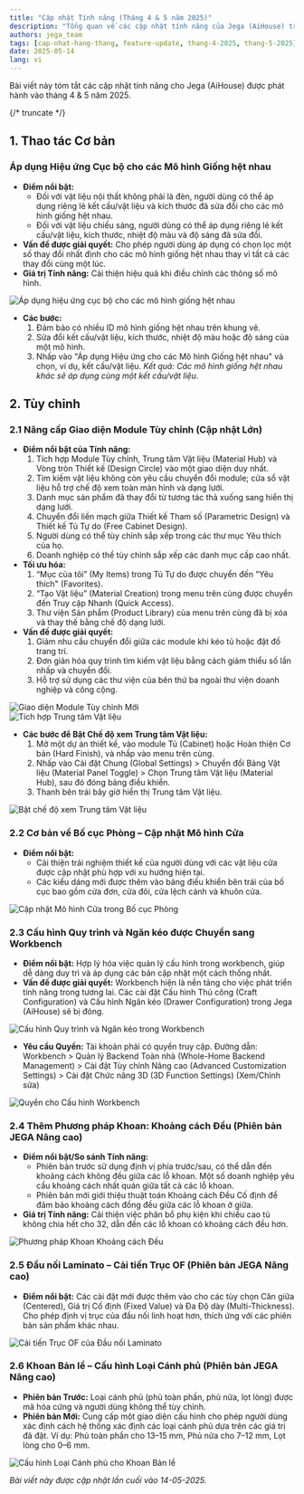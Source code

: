 ```yaml
---
title: "Cập nhật Tính năng (Tháng 4 & 5 năm 2025)"
description: "Tổng quan về các cập nhật tính năng của Jega (AiHouse) trong tháng 4 & 5 năm 2025, bao gồm các thao tác cơ bản như áp dụng hiệu ứng cục bộ và các cải tiến tùy chỉnh lớn bao gồm nâng cấp giao diện module, phương pháp khoan mới và cấu hình đầu nối/bản lề được cải thiện."
authors: jega_team
tags: [cap-nhat-hang-thang, feature-update, thang-4-2025, thang-5-2025]
date: 2025-05-14
lang: vi
---
```


Bài viết này tóm tắt các cập nhật tính năng cho Jega (AiHouse) được phát hành vào tháng 4 & 5 năm 2025.

{/* truncate */}

## 1. Thao tác Cơ bản

### Áp dụng Hiệu ứng Cục bộ cho các Mô hình Giống hệt nhau

*   **Điểm nổi bật:**
    *   Đối với vật liệu nội thất không phải là đèn, người dùng có thể áp dụng riêng lẻ kết cấu/vật liệu và kích thước đã sửa đổi cho các mô hình giống hệt nhau.
    *   Đối với vật liệu chiếu sáng, người dùng có thể áp dụng riêng lẻ kết cấu/vật liệu, kích thước, nhiệt độ màu và độ sáng đã sửa đổi.
*   **Vấn đề được giải quyết:** Cho phép người dùng áp dụng có chọn lọc một số thay đổi nhất định cho các mô hình giống hệt nhau thay vì tất cả các thay đổi cùng một lúc.
*   **Giá trị Tính năng:** Cải thiện hiệu quả khi điều chỉnh các thông số mô hình.

<div style={{"marginBottom":"1rem"}}>
  <img
    src="https://ai-study1.3vjia.com/aihouse-web/16bce897-6280-4a70-ae44-a4a1c197df90.png"
    alt="Áp dụng hiệu ứng cục bộ cho các mô hình giống hệt nhau"
    style={{"borderRadius":"8px","maxWidth":"100%"}}
  />
</div>

*   **Các bước:**
    1.  Đảm bảo có nhiều ID mô hình giống hệt nhau trên khung vẽ.
    2.  Sửa đổi kết cấu/vật liệu, kích thước, nhiệt độ màu hoặc độ sáng của một mô hình.
    3.  Nhấp vào "Áp dụng Hiệu ứng cho các Mô hình Giống hệt nhau" và chọn, ví dụ, kết cấu/vật liệu.
    *Kết quả: Các mô hình giống hệt nhau khác sẽ áp dụng cùng một kết cấu/vật liệu.*

## 2. Tùy chỉnh

### 2.1 Nâng cấp Giao diện Module Tùy chỉnh (Cập nhật Lớn)

*   **Điểm nổi bật của Tính năng:**
    1.  Tích hợp Module Tùy chỉnh, Trung tâm Vật liệu (Material Hub) và Vòng tròn Thiết kế (Design Circle) vào một giao diện duy nhất.
    2.  Tìm kiếm vật liệu không còn yêu cầu chuyển đổi module; cửa sổ vật liệu hỗ trợ chế độ xem toàn màn hình và dạng lưới.
    3.  Danh mục sản phẩm đã thay đổi từ tương tác thả xuống sang hiển thị dạng lưới.
    4.  Chuyển đổi liền mạch giữa Thiết kế Tham số (Parametric Design) và Thiết kế Tủ Tự do (Free Cabinet Design).
    5.  Người dùng có thể tùy chỉnh sắp xếp trong các thư mục Yêu thích của họ.
    6.  Doanh nghiệp có thể tùy chỉnh sắp xếp các danh mục cấp cao nhất.
*   **Tối ưu hóa:**
    1.  “Mục của tôi” (My Items) trong Tủ Tự do được chuyển đến "Yêu thích" (Favorites).
    2.  “Tạo Vật liệu” (Material Creation) trong menu trên cùng được chuyển đến Truy cập Nhanh (Quick Access).
    3.  Thư viện Sản phẩm (Product Library) của menu trên cùng đã bị xóa và thay thế bằng chế độ dạng lưới.
*   **Vấn đề được giải quyết:**
    1.  Giảm nhu cầu chuyển đổi giữa các module khi kéo tủ hoặc đặt đồ trang trí.
    2.  Đơn giản hóa quy trình tìm kiếm vật liệu bằng cách giảm thiểu số lần nhấp và chuyển đổi.
    3.  Hỗ trợ sử dụng các thư viện của bên thứ ba ngoài thư viện doanh nghiệp và công cộng.

<div style={{"marginBottom":"1rem"}}>
  <img
    src="https://ai-study1.3vjia.com/aihouse-web/6ee1a265-7737-4c43-b39d-6e2f16fa3c56.png"
    alt="Giao diện Module Tùy chỉnh Mới"
    style={{"borderRadius":"8px","maxWidth":"100%"}}
  />
</div>

<div style={{"marginBottom":"1rem"}}>
  <img
    src="https://ai-study1.3vjia.com/aihouse-web/112233ac-2459-4973-8227-bf10b657b679.png"
    alt="Tích hợp Trung tâm Vật liệu"
    style={{"borderRadius":"8px","maxWidth":"100%"}}
  />
</div>

*   **Các bước để Bật Chế độ xem Trung tâm Vật liệu:**
    1.  Mở một dự án thiết kế, vào module Tủ (Cabinet) hoặc Hoàn thiện Cơ bản (Hard Finish), và nhấp vào menu trên cùng.
    2.  Nhấp vào Cài đặt Chung (Global Settings) > Chuyển đổi Bảng Vật liệu (Material Panel Toggle) > Chọn Trung tâm Vật liệu (Material Hub), sau đó đóng bảng điều khiển.
    3.  Thanh bên trái bây giờ hiển thị Trung tâm Vật liệu.

<div style={{"marginBottom":"1rem"}}>
  <img
    src="https://ai-study1.3vjia.com/aihouse-web/e9d13c2d-79c6-4c18-a60a-02edaa7c1f59.png"
    alt="Bật chế độ xem Trung tâm Vật liệu"
    style={{"borderRadius":"8px","maxWidth":"100%"}}
  />
</div>

### 2.2 Cơ bản về Bố cục Phòng – Cập nhật Mô hình Cửa

*   **Điểm nổi bật:**
    *   Cải thiện trải nghiệm thiết kế của người dùng với các vật liệu cửa được cập nhật phù hợp với xu hướng hiện tại.
    *   Các kiểu dáng mới được thêm vào bảng điều khiển bên trái của bố cục bao gồm cửa đơn, cửa đôi, cửa lệch cánh và khuôn cửa.

<div style={{"marginBottom":"1rem"}}>
  <img
    src="https://ai-study1.3vjia.com/aihouse-web/5585fbc0-eab2-40f2-8d05-5ad7de7cef3d.png"
    alt="Cập nhật Mô hình Cửa trong Bố cục Phòng"
    style={{"borderRadius":"8px","maxWidth":"100%"}}
  />
</div>

### 2.3 Cấu hình Quy trình và Ngăn kéo được Chuyển sang Workbench

*   **Điểm nổi bật:** Hợp lý hóa việc quản lý cấu hình trong workbench, giúp dễ dàng duy trì và áp dụng các bản cập nhật một cách thống nhất.
*   **Vấn đề được giải quyết:** Workbench hiện là nền tảng cho việc phát triển tính năng trong tương lai. Các cài đặt Cấu hình Thủ công (Craft Configuration) và Cấu hình Ngăn kéo (Drawer Configuration) trong Jega (AiHouse) sẽ bị đóng.

<div style={{"marginBottom":"1rem"}}>
  <img
    src="https://ai-study1.3vjia.com/aihouse-web/d8dca45e-1ccb-4ffe-91fb-d0d567381d66.png"
    alt="Cấu hình Quy trình và Ngăn kéo trong Workbench"
    style={{"borderRadius":"8px","maxWidth":"100%"}}
  />
</div>

*   **Yêu cầu Quyền:** Tài khoản phải có quyền truy cập. Đường dẫn: Workbench > Quản lý Backend Toàn nhà (Whole-Home Backend Management) > Cài đặt Tùy chỉnh Nâng cao (Advanced Customization Settings) > Cài đặt Chức năng 3D (3D Function Settings) (Xem/Chỉnh sửa)

<div style={{"marginBottom":"1rem"}}>
  <img
    src="https://ai-study1.3vjia.com/aihouse-web/8d56e555-8498-4411-863b-41076474ce7c.png"
    alt="Quyền cho Cấu hình Workbench"
    style={{"borderRadius":"8px","maxWidth":"100%"}}
  />
</div>

### 2.4 Thêm Phương pháp Khoan: Khoảng cách Đều (Phiên bản JEGA Nâng cao)

*   **Điểm nổi bật/So sánh Tính năng:**
    *   Phiên bản trước sử dụng định vị phía trước/sau, có thể dẫn đến khoảng cách không đều giữa các lỗ khoan. Một số doanh nghiệp yêu cầu khoảng cách nhất quán giữa tất cả các lỗ khoan.
    *   Phiên bản mới giới thiệu thuật toán Khoảng cách Đều Cố định để đảm bảo khoảng cách đồng đều giữa các lỗ khoan ở giữa.
*   **Giá trị Tính năng:** Cải thiện việc phân bổ phụ kiện khi chiều cao tủ không chia hết cho 32, dẫn đến các lỗ khoan có khoảng cách đều hơn.

<div style={{"marginBottom":"1rem"}}>
  <img
    src="https://ai-study1.3vjia.com/aihouse-web/80951e0c-8d48-4e23-9766-de5bbc920178.png"
    alt="Phương pháp Khoan Khoảng cách Đều"
    style={{"borderRadius":"8px","maxWidth":"100%"}}
  />
</div>

### 2.5 Đầu nối Laminato – Cải tiến Trục OF (Phiên bản JEGA Nâng cao)

*   **Điểm nổi bật:** Các cài đặt mới được thêm vào cho các tùy chọn Căn giữa (Centered), Giá trị Cố định (Fixed Value) và Đa Độ dày (Multi-Thickness). Cho phép định vị trục của đầu nối linh hoạt hơn, thích ứng với các phiên bản sản phẩm khác nhau.

<div style={{"marginBottom":"1rem"}}>
  <img
    src="https://ai-study1.3vjia.com/aihouse-web/ee5db0a6-986d-4c76-9bc0-7e6870559a3c.png"
    alt="Cải tiến Trục OF của Đầu nối Laminato"
    style={{"borderRadius":"8px","maxWidth":"100%"}}
  />
</div>

### 2.6 Khoan Bản lề – Cấu hình Loại Cánh phủ (Phiên bản JEGA Nâng cao)

*   **Phiên bản Trước:** Loại cánh phủ (phủ toàn phần, phủ nửa, lọt lòng) được mã hóa cứng và người dùng không thể tùy chỉnh.
*   **Phiên bản Mới:** Cung cấp một giao diện cấu hình cho phép người dùng xác định cách hệ thống xác định các loại cánh phủ dựa trên các giá trị đã đặt. Ví dụ: Phủ toàn phần cho 13–15 mm, Phủ nửa cho 7–12 mm, Lọt lòng cho 0–6 mm.

<div style={{"marginBottom":"1rem"}}>
  <img
    src="https://ai-study1.3vjia.com/aihouse-web/f2eff1ae-a9dd-49cd-849e-73e98f8833ee.png"
    alt="Cấu hình Loại Cánh phủ cho Khoan Bản lề"
    style={{"borderRadius":"8px","maxWidth":"100%"}}
  />
</div>

*Bài viết này được cập nhật lần cuối vào 14-05-2025.*
